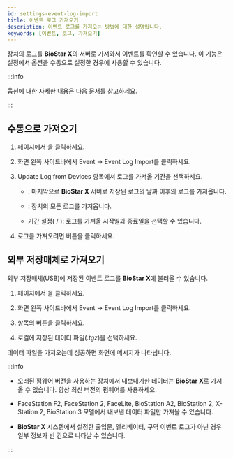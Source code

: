 ```yaml
---
id: settings-event-log-import
title: 이벤트 로그 가져오기
description: 이벤트 로그를 가져오는 방법에 대한 설명입니다.
keywords: [이벤트, 로그, 가져오기]
---
```


장치의 로그를 **BioStar X**의 서버로 가져와서 이벤트를 확인할 수 있습니다. 이 기능은 <Cmd sid='setting.server' product='2' /> 설정에서 <Cmd sid='setting.server.logUploadType' product='2' /> 옵션을 수동으로 설정한 경우에 사용할 수 있습니다.

:::info

<Cmd sid='setting.server.logUploadType' product='2' /> 옵션에 대한 자세한 내용은 [다음 문서](settings-server-server#general)를 참고하세요.

:::


## 수동으로 가져오기

1. <Cmd sid='shell.header.launcher' /> 페이지에서 <Cmd sid='shell.header.setting' />을 클릭하세요.

1. 화면 왼쪽 사이드바에서 <Cmd>Event</Cmd> → <Cmd>Event Log Import</Cmd>를 클릭하세요.

1. <Cmd>Update Log from Devices</Cmd> 항목에서 로그를 가져올 기간을 선택하세요.

    * <Cmd sid='monitoring.updateLog.latest' product='2' />: 마지막으로 **BioStar X** 서버로 저장된 로그의 날짜 이후의 로그를 가져옵니다. 

    * <Cmd sid='monitoring.updateLog.all' product='2' />: 장치의 모든 로그를 가져옵니다.

    * 기간 설정(<Cmd sid='monitoring.updateLog.from' product='2' /> / <Cmd sid='monitoring.updateLog.to' product='2' />): 로그를 가져올 시작일과 종료일을 선택할 수 있습니다.

1. 로그를 가져오려면 <Cmd sid='button.updateLog' product='2' /> 버튼을 클릭하세요.


## 외부 저장매체로 가져오기

외부 저장매체(USB)에 저장된 이벤트 로그를 **BioStar X**에 불러올 수 있습니다.

1. <Cmd sid='shell.header.launcher' /> 페이지에서 <Cmd sid='shell.header.setting' />을 클릭하세요.

1. 화면 왼쪽 사이드바에서 <Cmd>Event</Cmd> → <Cmd>Event Log Import</Cmd>를 클릭하세요.

1. <Cmd sid='menu.dataImport' product='2' /> 항목의 버튼을 클릭하세요.

1. 로컬에 저장된 데이터 파일(*.tgz*)을 선택하세요.

데이터 파일을 가져오는데 성공하면 화면에 메시지가 나타납니다.

:::info

* 오래된 펌웨어 버전을 사용하는 장치에서 내보내기한 데이터는 **BioStar X**로 가져올 수 없습니다. 항상 최신 버전의 펌웨어를 사용하세요.

* FaceStation F2, FaceStation 2, FaceLite, BioStation A2, BioStation 2, X-Station 2, BioStation 3 모델에서 내보낸 데이터 파일만 가져올 수 있습니다.

* **BioStar X** 시스템에서 설정한 출입문, 엘리베이터, 구역 이벤트 로그가 아닌 경우 일부 정보가 빈 칸으로 나타날 수 있습니다.

:::